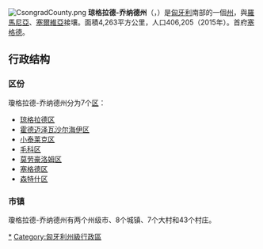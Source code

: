 {{Unreferenced|time=2020-03-08T09:06:26+00:00}}
[[File:CsongradCounty.png|right]]
'''琼格拉德-乔纳德州'''（{{lang-hu|Csongrád-Csanád megye}}，{{IPA-hu|ˈt͡ʃoŋɡraːd ˈt͡ʃɒnaːd|}}）是[[匈牙利|匈牙利]]南部的一個[[匈牙利州份|州]]，與[[羅馬尼亞|羅馬尼亞]]、[[塞爾維亞|塞爾維亞]]接壤。面積4,263平方公里，人口406,205（2015年）。首府[[塞格德|塞格德]]。

== 行政结构 ==
=== 区份 ===
瓊格拉德-乔纳德州分为7个[[匈牙利区份|区]]：
* [[琼格拉德区|琼格拉德区]]
* [[霍德迈泽瓦沙尔海伊区|霍德迈泽瓦沙尔海伊区]]
* [[小泰莱克区|小泰莱克区]]
* [[毛科区|毛科区]]
* [[莫劳豪洛姆区|莫劳豪洛姆区]]
* [[塞格德区|塞格德区]]
* [[森特什区|森特什区]]

=== 市镇 ===
瓊格拉德-乔纳德州有两个州级市、8个城镇、7个大村和43个村庄。

{{匈牙利州份}}
{{琼格拉德-乔纳德州}}
{{Authority control}}

[[Category:琼格拉德-乔纳德州|*]]
[[Category:匈牙利州級行政區|Category:匈牙利州級行政區]]